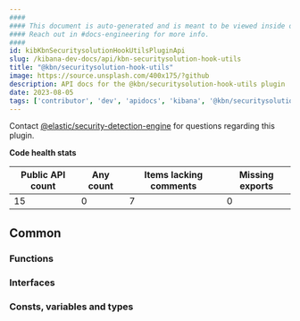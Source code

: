 ```yaml
---
####
#### This document is auto-generated and is meant to be viewed inside our experimental, new docs system.
#### Reach out in #docs-engineering for more info.
####
id: kibKbnSecuritysolutionHookUtilsPluginApi
slug: /kibana-dev-docs/api/kbn-securitysolution-hook-utils
title: "@kbn/securitysolution-hook-utils"
image: https://source.unsplash.com/400x175/?github
description: API docs for the @kbn/securitysolution-hook-utils plugin
date: 2023-08-05
tags: ['contributor', 'dev', 'apidocs', 'kibana', '@kbn/securitysolution-hook-utils']
---
```




Contact [@elastic/security-detection-engine](https://github.com/orgs/elastic/teams/security-detection-engine) for questions regarding this plugin.

**Code health stats**

| Public API count  | Any count | Items lacking comments | Missing exports |
|-------------------|-----------|------------------------|-----------------|
| 15 | 0 | 7 | 0 |

## Common

### Functions
<DocDefinitionList data={kbnSecuritysolutionHookUtilsObj.common.functions}/>

### Interfaces
<DocDefinitionList data={kbnSecuritysolutionHookUtilsObj.common.interfaces}/>

### Consts, variables and types
<DocDefinitionList data={kbnSecuritysolutionHookUtilsObj.common.misc}/>

